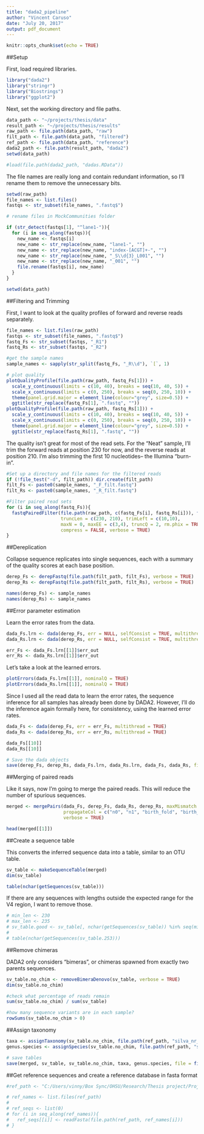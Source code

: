 ```yaml
---
title: "dada2_pipeline"
author: "Vincent Caruso"
date: "July 20, 2017"
output: pdf_document
---
```


```r
knitr::opts_chunk$set(echo = TRUE)
```

##Setup

First, load required libraries.
```r

library("dada2")
library("stringr")
library("Biostrings")
library("ggplot2")

```

Next, set the working directory and file paths.
```r

data_path <- "~/projects/thesis/data"
result_path <- "~/projects/thesis/results"
raw_path <- file.path(data_path, "raw")
filt_path <- file.path(data_path, "filtered")
ref_path <- file.path(data_path, "reference")
dada2_path <- file.path(result_path, "dada2")
setwd(data_path)

#load(file.path(dada2_path, "dadas.RData"))

```

The file names are really long and contain redundant information, so I'll rename them to remove the unnecessary bits.
```r

setwd(raw_path)
file_names <- list.files()
fastqs <- str_subset(file_names, ".fastq$")

# rename files in MockCommunities folder

if (str_detect(fastqs[1], "^lane1-")){
  for (i in seq_along(fastqs)){
    new_name <- fastqs[i]
    new_name <- str_replace(new_name, "lane1-", "")
    new_name <- str_replace(new_name, "index-[ACGT]+-", "")
    new_name <- str_replace(new_name, "_S\\d{3}_L001", "")
    new_name <- str_replace(new_name, "_001", "")
    file.rename(fastqs[i], new_name)
  }
}

setwd(data_path)

```


##Filtering and Trimming

First, I want to look at the quality profiles of forward and reverse reads separately.
```r

file_names <- list.files(raw_path)
fastqs <- str_subset(file_names, ".fastq$")
fastq_Fs <- str_subset(fastqs, "_R1")
fastq_Rs <- str_subset(fastqs, "_R2")

#get the sample names
sample_names <- sapply(str_split(fastq_Fs, "_R\\d"), `[`, 1)

# plot quality
plotQualityProfile(file.path(raw_path, fastq_Fs[1])) + 
  scale_y_continuous(limits = c(10, 40), breaks = seq(10, 40, 5)) +
  scale_x_continuous(limits = c(0, 250), breaks = seq(0, 250, 10)) +
  theme(panel.grid.major = element_line(colour="grey", size=0.5)) +
  ggtitle(str_replace(fastq_Fs[1], ".fastq", ""))
plotQualityProfile(file.path(raw_path, fastq_Rs[1])) + 
  scale_y_continuous(limits = c(10, 40), breaks = seq(10, 40, 5)) +
  scale_x_continuous(limits = c(0, 250), breaks = seq(0, 250, 10)) +
  theme(panel.grid.major = element_line(colour="grey", size=0.5)) +
  ggtitle(str_replace(fastq_Rs[1], ".fastq", ""))


```

The quality isn't great for most of the read sets. For the "Neat" sample, I'll trim the forward reads at position 230 for now, and the reverse reads at position 210. I'm also trimming the first 10 nucleotides-- the Illumina "burn-in".
```r

#Set up a directory and file names for the filtered reads
if (!file_test("-d", filt_path)) dir.create(filt_path)
filt_Fs <- paste0(sample_names, "_F_filt.fastq")
filt_Rs <- paste0(sample_names, "_R_filt.fastq")

#Filter paired read sets
for (i in seq_along(fastq_Fs)){
  fastqPairedFilter(file.path(raw_path, c(fastq_Fs[i], fastq_Rs[i])), file.path(filt_path, c(filt_Fs[i], filt_Rs[i])), 
                    truncLen = c(230, 210), trimLeft = c(10,10),
                    maxN = 0, maxEE = c(3,4), truncQ = 2, rm.phix = TRUE,
                    compress = FALSE, verbose = TRUE)
}

```


##Dereplication

Collapse sequence replicates into single sequences, each with a summary of the quality scores at each base position.
```r

derep_Fs <- derepFastq(file.path(filt_path, filt_Fs), verbose = TRUE)
derep_Rs <- derepFastq(file.path(filt_path, filt_Rs), verbose = TRUE)

names(derep_Fs) <- sample_names
names(derep_Rs) <- sample_names

```


##Error parameter estimation

Learn the error rates from the data.
```r

dada_Fs.lrn <- dada(derep_Fs, err = NULL, selfConsist = TRUE, multithread = TRUE)
dada_Rs.lrn <- dada(derep_Rs, err = NULL, selfConsist = TRUE, multithread = TRUE)

err_Fs <- dada_Fs.lrn[[1]]$err_out
err_Rs <- dada_Rs.lrn[[1]]$err_out

```

Let's take a look at the learned errors.
```r

plotErrors(dada_Fs.lrn[[1]], nominalQ = TRUE)
plotErrors(dada_Rs.lrn[[1]], nominalQ = TRUE)


```

Since I used all the read data to learn the error rates, the sequence inference for all samples has already been done by DADA2. However, I'll do the inference again formally here, for consistency, using the learned error rates.
```r

dada_Fs <- dada(derep_Fs, err = err_Fs, multithread = TRUE)
dada_Rs <- dada(derep_Rs, err = err_Rs, multithread = TRUE)

dada_Fs[[10]]
dada_Rs[[10]]

# Save the dada objects
save(derep_Fs, derep_Rs, dada_Fs.lrn, dada_Rs.lrn, dada_Fs, dada_Rs, file = file.path(dada2_path, "dada2.RData"))

```


##Merging of paired reads

Like it says, now I'm going to merge the paired reads. This will reduce the number of spurious sequences.
```r

merged <- mergePairs(dada_Fs, derep_Fs, dada_Rs, derep_Rs, maxMismatch = 0, 
                     propagateCol = c("n0", "n1", "birth_fold", "birth_ham"), 
                     verbose = TRUE)

head(merged[[1]])

```


##Create a sequence table

This converts the inferred sequence data into a table, similar to an OTU table.
```r

sv_table <- makeSequenceTable(merged)
dim(sv_table)

table(nchar(getSequences(sv_table)))

```

If there are any sequences with lengths outside the expected range for the V4 region, I want to remove those.
```r

# min_len <- 230
# max_len <- 235
# sv_table.good <- sv_table[, nchar(getSequences(sv_table)) %in% seq(min_len, max_len)]
# 
# table(nchar(getSequences(sv_table.253)))


```


##Remove chimeras

DADA2 only considers "bimeras", or chimeras spawned from exactly two parents sequences.
```r

sv_table.no_chim <- removeBimeraDenovo(sv_table, verbose = TRUE)
dim(sv_table.no_chim)

#check what percentage of reads remain
sum(sv_table.no_chim) / sum(sv_table)

#how many sequence variants are in each sample?
rowSums(sv_table.no_chim > 0)

```


##Assign taxonomy
```r

taxa <- assignTaxonomy(sv_table.no_chim, file.path(ref_path, "silva_nr_v123_train_set.fa.gz"))
genus.species <- assignSpecies(sv_table.no_chim, file.path(ref_path, "silva_species_assignment_v123.fa.gz"))

# save tables
save(merged, sv_table, sv_table.no_chim, taxa, genus.species, file = file.path(dada2_path, "tables.RData"))

```


##Get reference sequences and create a reference database in fasta format

```r

#ref_path <- "C:/Users/vinny/Box Sync/OHSU/Research/Thesis project/Projects/Miseq316/ZymoBIOMICS.STD.genomes.ZR160406/BioPool_genomes/16S-18S"

# ref_names <- list.files(ref_path)
# 
# ref_seqs <- list(0)
# for (i in seq_along(ref_names)){
#   ref_seqs[[i]] <- readFasta(file.path(ref_path, ref_names[i]))
# }

```